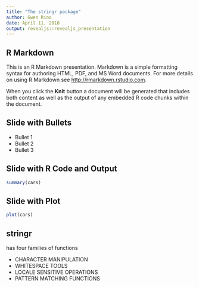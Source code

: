 ```yaml
---
title: "The stringr package"
author: Gwen Rino
date: April 11, 2018
output: revealjs::revealjs_presentation
---
```


## R Markdown

This is an R Markdown presentation. Markdown is a simple formatting syntax for authoring HTML, PDF, and MS Word documents. For more details on using R Markdown see <http://rmarkdown.rstudio.com>.

When you click the **Knit** button a document will be generated that includes both content as well as the output of any embedded R code chunks within the document.

## Slide with Bullets

- Bullet 1
- Bullet 2
- Bullet 3

## Slide with R Code and Output

```r
summary(cars)
```

## Slide with Plot

```r
plot(cars)
```


## stringr  
has four families of functions

- CHARACTER MANIPULATION
- WHITESPACE TOOLS
- LOCALE SENSITIVE OPERATIONS
- PATTERN MATCHING FUNCTIONS


